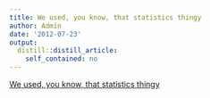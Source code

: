 ```yaml
---
title: We used, you know, that statistics thingy
author: Admin
date: '2012-07-23'
output:
  distill::distill_article:
    self_contained: no
---
```


[We used, you know, that statistics thingy](http://nsaunders.wordpress.com/2012/07/23/we-really-dont-care-what-statistical-method-you-used/)
